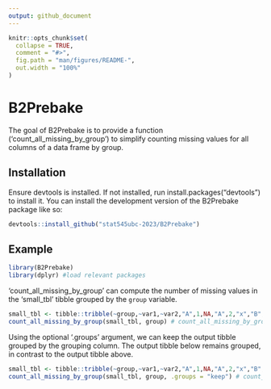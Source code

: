 ```yaml
---
output: github_document
---
```


<!-- README.md is generated from README.Rmd. Please edit that file -->

```r
knitr::opts_chunk$set(
  collapse = TRUE,
  comment = "#>",
  fig.path = "man/figures/README-",
  out.width = "100%"
)
```

# B2Prebake

<!-- badges: start -->
<!-- badges: end -->

The goal of B2Prebake is to provide a function ('count_all_missing_by_group') to simplify counting missing values for all columns of a data frame by group.

## Installation

Ensure devtools is installed. If not installed, run install.packages("devtools") to install it. You can install the development version of the B2Prebake package like so:

``` r
devtools::install_github("stat545ubc-2023/B2Prebake")
```

## Example
```r
library(B2Prebake)
library(dplyr) #load relevant packages
```
'count_all_missing_by_group' can compute the number of missing values in the 'small_tbl' tibble grouped by the `group` variable.
```r
small_tbl <- tibble::tribble(~group,~var1,~var2,"A",1,NA,"A",2,"x","B",NA,"y","C",3,"z") # make example tibble
count_all_missing_by_group(small_tbl, group) # count_all_missing_by_group use example
```
Using the optional '.groups' argument, we can keep the output tibble grouped by the grouping column. The output tibble below remains grouped, in contrast to the output tibble above.
```r
small_tbl <- tibble::tribble(~group,~var1,~var2,"A",1,NA,"A",2,"x","B",NA,"y","C",3,"z") # make example tibble
count_all_missing_by_group(small_tbl, group, .groups = "keep") # count_all_missing_by_group with groups retained
```

